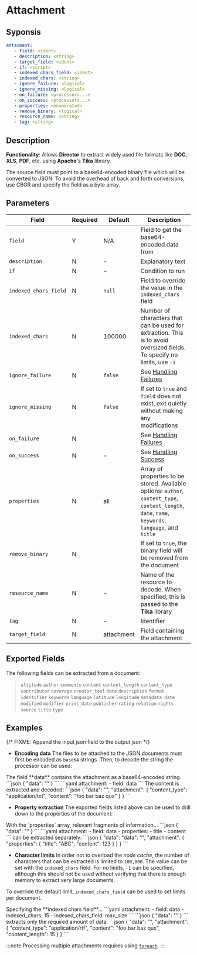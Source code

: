 # Attachment

## Syponsis

```yaml {2}
attacment:
   - field: <ident>
   - description: <string>
   - target_field: <ident>
   - if: <script>
   - indexed_chars_field: <ident>
   - indexed_chars: <string>
   - ignore_failure: <logical>
   - ignore_missing: <logical>
   - on_failure: <processors...>
   - on_success: <processors...>
   - properties: <enumerated>
   - remove_binary: <logical>
   - resource_name: <string>
   - tag: <string>
```

## Description

**Functionality**: Allows **Director** to extract widely used file formats like **DOC**, **XLS**, **PDF**, etc. using **Apache**'s **Tika** library.


The source field must point to a base64-encoded binary file which will be converted to JSON. To avoid the overhead of back and forth conversions, use CBOR and specify the field as a byte array.

## Parameters

|Field|Required|Default|Description|
|---|---|---|---|
|`field`|Y|N/A|Field to get the base64-encoded data from|
|`description`|N|-|Explanatory text|
|`if`|N|-|Condition to run|
|`indexed_chars_field`|N|`null`|Field to override the value in the `indexed_chars` field|
|`indexed_chars`|N|100000|Number of characters that can be used for extraction. This is to avoid oversized fields. To specify no limits, use `-1`|
|`ignore_failure`|N|`false`|See [Handling Failures](../handling-failures.mdx)|
|`ignore_missing`|N|`false`|If set to `true` and `field` does not exist, exit quietly without making any modifications|
|`on_failure`|N||See [Handling Failures](../handling-failures.mdx)|
|`on_success`|N|-|See [Handling Success](../handling-success.mdx)|
|`properties`|N|all|Array of properties to be stored. Available options: `author`, `content_type`, `content_length`, `date`, `name`, `keywords`, `language`, and `title`|
|`remove_binary`|N||If set to `true`, the binary field will be removed from the document|
|`resource_name`|N|-|Name of the resource to decode. When specified, this is passed to the **Tika** library|
|`tag`|N|-|Identifier|
|`target_field`|N|attachment|Field containing the attachment|

## Exported Fields

The following fields can be extracted from a document:

> `altitude` `author` `comments` `content` `content_length` `content_type` `contributor` `coverage` `creator_tool` `date` `description` `format` `identifier` `keywords` `language` `latitude` `longitude` `metadata_date` `modified` `modifier` `print_date` `publisher` `rating` `relation` `rights` `source` `title` `type`

## Examples

{/* FIXME: Append the input json field to the output json */}

* **Encoding data** The files to be attached to the JSON documents must first be encoded as `base64` strings. Then, to decode the string the processor can be used:

<ExampleTable>
	<Description>
   The field **data** contains the attachment as a base64-encoded string.
	</Description>
	<SampleCode>
   ```json
   {
      "data": "<base64-encoded string>"
   }
   ```
   ```yaml
   attachment:
      - field: data
   ```
	</SampleCode>
	<Description>
      The content is extracted and decoded:
	</Description>
	<SampleCode>
   ```json
   {
      "data": "<base64-encoded string>",
      "attachment": {
         "content_type": "application/txt",
         "content": "foo bar baz qux"
      }
   }
   ```
	</SampleCode>
</ExampleTable>

* **Property extraction** The exported fields listed above can be used to drill down to the properties of the document:

<ExampleTable>
	<Description>
   With the `properties` array, relevant fragments of information...
	</Description>
	<SampleCode>
   ```json
   {
      "data": "<base64-encoded string>"
   }
   ```
   ```yaml
   attachment:
      - field: data
      - properties:
         - title
         - content
   ```
	</SampleCode>
   <Description>
   can be extracted separately:
   </Description>
   <SampleCode>
   ```json
   {
      "data": "data": "<base64-encoded string>",
      "attachment": {
         "properties": {
            "title": "ABC",
            "content": 123
         }
      }
   }
   ```
   </SampleCode>
</ExampleTable>

* **Character limits** In order not to overload the _node cache_, the number of characters that can be extracted is limited to `100,000`. The value can be set with the `indexed_chars` field. For no limits, `-1` can be specified, although this should not be used without verifying that there is enough memory to extract very large documents.

To override the default limit, `indexed_chars_field` can be used to set limits per document.

<ExampleTable>
   <Description>
      Specifying the **indexed chars field**...
   </Description>
   <SampleCode>
   ```yaml
   attachment:
      - field: data
      - indexed_chars: 15
      - indexed_chars_field: max_size
   ```
   ```json
   {
      "data": "<base64-encoded string>"
   }
   ```
</SampleCode>
   <Description>
   extracts only the required amount of data:
   </Description>
   <SampleCode>
   ```json
   {
      "data": "<base64-encoded string>",
      "attachment": {
         "content_type": "application/rtf",
         "content": "foo bar baz qux",
         "content_length": 15
      }
   }
   ```
   </SampleCode>
</ExampleTable>

:::note
Processing multiple attachments requires using [`foreach`](foreach.mdx).
:::
